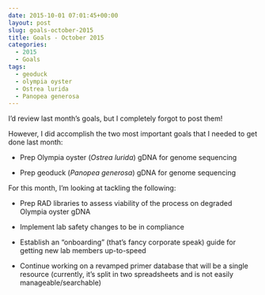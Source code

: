 ```yaml
---
date: 2015-10-01 07:01:45+00:00
layout: post
slug: goals-october-2015
title: Goals - October 2015
categories:
  - 2015
  - Goals
tags:
  - geoduck
  - olympia oyster
  - Ostrea lurida
  - Panopea generosa
---
```


I'd review last month's goals, but I completely forgot to post them!

However, I did accomplish the two most important goals that I needed to get done last month:





  * Prep Olympia oyster (_Ostrea lurida_) gDNA for genome sequencing



  * Prep geoduck (_Panopea generosa_) gDNA for genome sequencing








For this month, I'm looking at tackling the following:




    
  * Prep RAD libraries to assess viability of the process on degraded Olympia oyster gDNA

    
  * Implement lab safety changes to be in compliance

    
  * Establish an "onboarding" (that's fancy corporate speak) guide for getting new lab members up-to-speed

    
  * Continue working on a revamped primer database that will be a single resource (currently, it's split in two spreadsheets and is not easily manageable/searchable)


